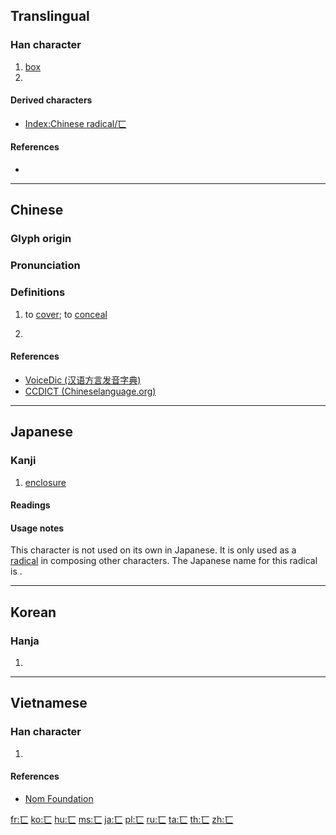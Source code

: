 {{character info/new}}
{{also|匚|ㄈ|ㄷ|冖}}
==Translingual==
{{stroke order|type=animate}}

===Han character===
{{Han char|rn=23|rad=匸|as=00|sn=2|four=|canj=MV,XMV}}

# [[box]]
# {{mul-kangxi radical-def}}

====Derived characters====
* [[Index:Chinese radical/匸]]

====References====
* {{Han ref|kx=0154.350|dkj=02672|dj=0347.100|hdz=10081.040|uh=5338|ud=21304}}

----

==Chinese==
{{zh-forms}}

===Glyph origin===
{{Han etym}}

===Pronunciation===
{{zh-pron
|m=xì
|c=hai2,hai5,wai5
|h=pfs=hí
|mn=hē
|w=
|mc=y
|oc=y
|ma=|ma2=
|cat=n
}}

===Definitions===
{{zh-hanzi}}

# {{lb|zh|obsolete}} to [[cover]]; to [[conceal]]
# {{lb|zh|Cantonese}} {{alternative form of|喺|lang=zh}}

====References====
* [http://cn.voicedic.com/ VoiceDic (汉语方言发音字典)]
* [http://www.chineselanguage.org/dictionaries/?mode=view&module=chardict&query=%E5%8C%B8 CCDICT (Chineselanguage.org)]

----

==Japanese==

===Kanji===
{{ja-kanji|grade=|rs=匸00}}

# [[enclosure]]

====Readings====
{{ja-readings
|goon=[[げ]] (ge)
|kanon=[[けい]] (kei)
}}

====Usage notes====
This character is not used on its own in Japanese. It is only used as a [[radical]] in composing other characters. The Japanese name for this radical is {{m|ja|かくしがまえ|tr=kakushigamae}}.

----

==Korean==

===Hanja===
{{ko-hanja|hangeul=혜|rv=hye|mr=hye}}

# {{defn|lang=ko|sort=匸00}}

----

==Vietnamese==

===Han character===
{{vi-hantu|[[phương]]|rs=匸00}}

# {{defn|lang=vi|sort=匸00}}

====References====
* [http://nomfoundation.org/common/nom_details.php?codepoint=5338 Nom Foundation]

[[Category:CJKV radicals| ]]

[[fr:匸]]
[[ko:匸]]
[[hu:匸]]
[[ms:匸]]
[[ja:匸]]
[[pl:匸]]
[[ru:匸]]
[[ta:匸]]
[[th:匸]]
[[zh:匸]]